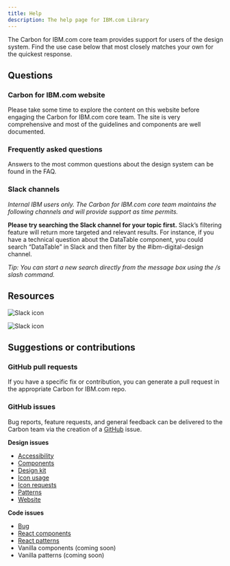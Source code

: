 ```yaml
---
title: Help
description: The help page for IBM.com Library
---
```


<PageDescription>

The Carbon for IBM.com core team provides support for users of the design system. Find the use case below that most closely matches your own for the quickest response.

</PageDescription>

## Questions

### Carbon for IBM.com website
Please take some time to explore the content on this website before engaging the Carbon for IBM.com core team. The site is very comprehensive and most of the guidelines and components are well documented.

### Frequently asked questions
Answers to the most common questions about the design system can be found in the FAQ.

### Slack channels
_Internal IBM users only. The Carbon for IBM.com core team maintains the following channels and will provide support as time permits._

**Please try searching the Slack channel for your topic first.** Slack’s filtering feature will return more targeted and relevant results. For instance, if you have a technical question about the DataTable component, you could search “DataTable” in Slack and then filter by the #ibm-digital-design channel. 

_Tip: You can start a new search directly from the message box using the /s slash command._

## Resources
<Row className="resource-card-group">
<Column colMd={4} colLg={4} noGutterSm>
    <ResourceCard
      subTitle="For coding questions"
      title="#digital-design-adopters-dev"
      aspectRatio="2:1"
      actionIcon="arrowRight"
      href="https://cognitive-app.slack.com/messages/CNEG9HNBW"
      >

![Slack icon](../../images/icon/slack-mark.svg)

  </ResourceCard>
</Column>
<Column colMd={4} colLg={4} noGutterSm>
    <ResourceCard
      subTitle="For designing questions"
      title="#digital-design-adopters-design"                
      actionIcon="arrowRight"
      aspectRatio="2:1"
      href="https://cognitive-app.slack.com/messages/GNKN3G37F"
      >

![Slack icon](../../images/icon/slack-mark.svg)

  </ResourceCard>
</Column>
</Row>

## Suggestions or contributions

### GitHub pull requests
If you have a specific fix or contribution, you can generate a pull request in the appropriate Carbon for IBM.com repo.

### GitHub issues
Bug reports, feature requests, and general feedback can be delivered to the Carbon team via the creation of a [GitHub]() issue.

**Design issues**
- [Accessibility](https://github.com/carbon-design-system/ibm-dotcom-library/issues/new/choose)
- [Components](https://github.com/carbon-design-system/ibm-dotcom-library/issues/new/choose)
- [Design kit](https://github.com/carbon-design-system/carbon-for-ibm-design-kit/issues/new)
- [Icon usage](https://github.com/carbon-design-system/ibm-dotcom-library/issues/new/choose)
- [Icon requests](https://github.com/carbon-design-system/carbon-icons/issues/new)
- [Patterns](https://github.com/carbon-design-system/ibm-dotcom-library/issues/new/choose)
- [Website](https://github.com/carbon-design-system/carbon-for-ibm-website/issues/new/choose)

**Code issues**
- [Bug](https://github.com/carbon-design-system/ibm-dotcom-library/issues/new?labels=bug&template=bug_report.md)
- [React components](https://github.com/carbon-design-system/ibm-dotcom-library/issues/new/choose)
- [React patterns](https://github.com/carbon-design-system/ibm-dotcom-library/issues/new/choose)
- Vanilla components (coming soon)
- Vanilla patterns (coming soon)
